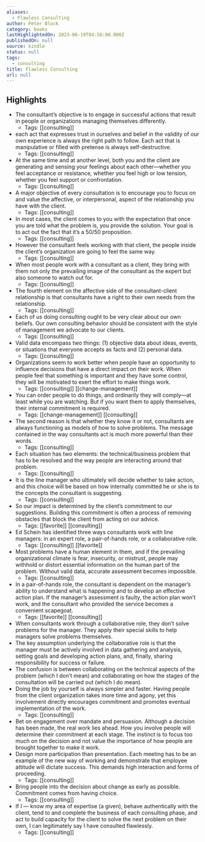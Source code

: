 ```yaml
---
aliases:
  - Flawless Consulting
author: Peter Block
category: books
lastHighlightedOn: 2023-06-19T04:56:00.000Z
publishedOn: null
source: kindle
status: null
tags:
  - consulting
title: Flawless Consulting
url: null
---
```

## Highlights

- The consultant’s objective is to engage in successful actions that result in people or organizations managing themselves differently.
    - Tags: [[consulting]]
- each act that expresses trust in ourselves and belief in the validity of our own experience is always the right path to follow. Each act that is manipulative or filled with pretense is always self-destructive.
    - Tags: [[consulting]]
- At the same time and at another level, both you and the client are generating and sensing your feelings about each other—whether you feel acceptance or resistance, whether you feel high or low tension, whether you feel support or confrontation.
    - Tags: [[consulting]]
- A major objective of every consultation is to encourage you to focus on and value the affective, or interpersonal, aspect of the relationship you have with the client.
    - Tags: [[consulting]]
- In most cases, the client comes to you with the expectation that once you are told what the problem is, you provide the solution. Your goal is to act out the fact that it’s a 50/50 proposition.
    - Tags: [[consulting]]
- However the consultant feels working with that client, the people inside the client’s organization are going to feel the same way.
    - Tags: [[consulting]]
- When most people work with a consultant as a client, they bring with them not only the prevailing image of the consultant as the expert but also someone to watch out for.
    - Tags: [[consulting]]
- The fourth element on the affective side of the consultant-client relationship is that consultants have a right to their own needs from the relationship.
    - Tags: [[consulting]]
- Each of us doing consulting ought to be very clear about our own beliefs. Our own consulting behavior should be consistent with the style of management we advocate to our clients.
    - Tags: [[consulting]]
- Valid data encompass two things: (1) objective data about ideas, events, or situations that everyone accepts as facts and (2) personal data.
    - Tags: [[consulting]]
- Organizations seem to work better when people have an opportunity to influence decisions that have a direct impact on their work. When people feel that something is important and they have some control, they will be motivated to exert the effort to make things work.
    - Tags: [[consulting]] [[change-management]]
- You can order people to do things, and ordinarily they will comply—at least while you are watching. But if you want them to apply themselves, their internal commitment is required.
    - Tags: [[change-management]] [[consulting]]
- The second reason is that whether they know it or not, consultants are always functioning as models of how to solve problems. The message contained in the way consultants act is much more powerful than their words.
    - Tags: [[consulting]]
- Each situation has two elements: the technical/business problem that has to be resolved and the way people are interacting around that problem.
    - Tags: [[consulting]]
- It is the line manager who ultimately will decide whether to take action, and this choice will be based on how internally committed he or she is to the concepts the consultant is suggesting.
    - Tags: [[consulting]]
- So our impact is determined by the client’s commitment to our suggestions. Building this commitment is often a process of removing obstacles that block the client from acting on our advice.
    - Tags: [[favorite]] [[consulting]]
- Ed Schein has identified three ways consultants work with line managers: in an expert role, a pair-of-hands role, or a collaborative role.
    - Tags: [[consulting]] [[favorite]]
- Most problems have a human element in them, and if the prevailing organizational climate is fear, insecurity, or mistrust, people may withhold or distort essential information on the human part of the problem. Without valid data, accurate assessment becomes impossible.
    - Tags: [[consulting]]
- In a pair-of-hands role, the consultant is dependent on the manager’s ability to understand what is happening and to develop an effective action plan. If the manager’s assessment is faulty, the action plan won’t work, and the consultant who provided the service becomes a convenient scapegoat.
    - Tags: [[favorite]] [[consulting]]
- When consultants work through a collaborative role, they don’t solve problems for the manager. They apply their special skills to help managers solve problems themselves.
- The key assumption underlying the collaborative role is that the manager must be actively involved in data gathering and analysis, setting goals and developing action plans, and, finally, sharing responsibility for success or failure.
- The confusion is between collaborating on the technical aspects of the problem (which I don’t mean) and collaborating on how the stages of the consultation will be carried out (which I do mean).
- Doing the job by yourself is always simpler and faster. Having people from the client organization takes more time and agony, yet this involvement directly encourages commitment and promotes eventual implementation of the work.
    - Tags: [[consulting]]
- Bet on engagement over mandate and persuasion. Although a decision has been made, the real work lies ahead. How you involve people will determine their commitment at each stage. The instinct is to focus too much on the decision and not value the importance of how people are brought together to make it work.
- Design more participation than presentation. Each meeting has to be an example of the new way of working and demonstrate that employee attitude will dictate success. This demands high interaction and forms of proceeding.
    - Tags: [[consulting]]
- Bring people into the decision about change as early as possible. Commitment comes from having choice.
    - Tags: [[consulting]]
- If I — know my area of expertise (a given), behave authentically with the client, tend to and complete the business of each consulting phase, and act to build capacity for the client to solve the next problem on their own, I can legitimately say I have consulted flawlessly.
    - Tags: [[consulting]]

